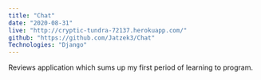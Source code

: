 ---
title: "Chat"
date: "2020-08-31"
live: "http://cryptic-tundra-72137.herokuapp.com/"
github: "https://github.com/Jatzek3/Chat"
Technologies: "Django"
---

Reviews application which sums up my first period
of learning to program.